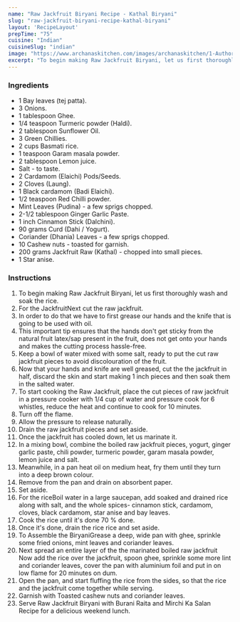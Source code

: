 ---
name: "Raw Jackfruit Biryani Recipe - Kathal Biryani"
slug: "raw-jackfruit-biryani-recipe-kathal-biryani"
layout: 'RecipeLayout'
prepTime: "75"
cuisine: "Indian"
cuisineSlug: "indian"
image: "https://www.archanaskitchen.com/images/archanaskitchen/1-Author/Nusrath_Jahan/Jackfruit_biryani__kathal_biryani_1600.jpg"
excerpt: "To begin making Raw Jackfruit Biryani, let us first thoroughly wash and soak the rice"
---

### Ingredients

- 1 Bay leaves (tej patta).
- 3 Onions.
- 1 tablespoon Ghee.
- 1/4 teaspoon Turmeric powder (Haldi).
- 2 tablespoon Sunflower Oil.
- 3 Green Chillies.
- 2 cups Basmati rice.
- 1 teaspoon Garam masala powder.
- 2 tablespoon Lemon juice.
- Salt - to taste.
- 2 Cardamom (Elaichi) Pods/Seeds.
- 2 Cloves (Laung).
- 1 Black cardamom (Badi Elaichi).
- 1/2 teaspoon Red Chilli powder.
- Mint Leaves (Pudina) - a few sprigs chopped.
- 2-1/2 tablespoon Ginger Garlic Paste.
- 1 inch Cinnamon Stick (Dalchini).
- 90 grams Curd (Dahi / Yogurt).
- Coriander (Dhania) Leaves - a few sprigs chopped.
- 10 Cashew nuts - toasted for garnish.
- 200 grams Jackfruit Raw (Kathal) - chopped into small pieces.
- 1 Star anise.

### Instructions

1. To begin making Raw Jackfruit Biryani, let us first thoroughly wash and soak the rice.
1. For the JackfruitNext cut the raw jackfruit.
1. In order to do that we have to first grease our hands and the knife that is going to be used with oil.
1. This important tip ensures that the hands don't get sticky from the natural fruit latex/sap present in the fruit, does not get onto your hands and makes the cutting process hassle-free.
1. Keep a bowl of water mixed with some salt, ready to put the cut raw jackfruit pieces to avoid discolouration of the fruit.
1. Now that your hands and knife are well greased, cut the the jackfruit in half, discard the skin and start making 1 inch pieces and then soak them in the salted water.
1. To start cooking the Raw Jackfruit, place the cut pieces of raw jackfruit in a pressure cooker with 1/4 cup of water and pressure cook for 6 whistles, reduce the heat and continue to cook for 10 minutes.
1. Turn off the flame.
1. Allow the pressure to release naturally.
1. Drain the raw jackfruit pieces and set aside.
1. Once the jackfruit has cooled down, let us marinate it.
1. In a mixing bowl, combine the boiled raw jackfruit pieces, yogurt, ginger garlic paste, chili powder, turmeric powder, garam masala powder, lemon juice and salt.
1. Meanwhile, in a pan heat oil on medium heat, fry them until they turn into a deep brown colour.
1. Remove from the pan and drain on absorbent paper.
1. Set aside.
1. For the riceBoil water in a large saucepan, add soaked and drained rice along with salt, and the whole spices- cinnamon stick, cardamom, cloves, black cardamom, star anise and bay leaves.
1.  Cook the rice until it's done 70 % done.
1. Once it's done, drain the rice rice and set aside.
1. To Assemble the BiryaniGrease a deep, wide pan with ghee, sprinkle some fried onions, mint leaves and coriander leaves.
1. Next spread an entire layer of the the marinated boiled raw jackfruit Now add the rice over the jackfruit, spoon ghee, sprinkle some more lint and coriander leaves, cover the pan with aluminium foil and put in on low flame for 20 minutes on dum.
1. Open the pan, and start fluffing the rice from the sides, so that the rice and the jackfruit come together while serving.
1. Garnish with Toasted cashew nuts and coriander leaves.
1.  Serve Raw Jackfruit Biryani with Burani Raita and Mirchi Ka Salan Recipe for a delicious weekend lunch.
